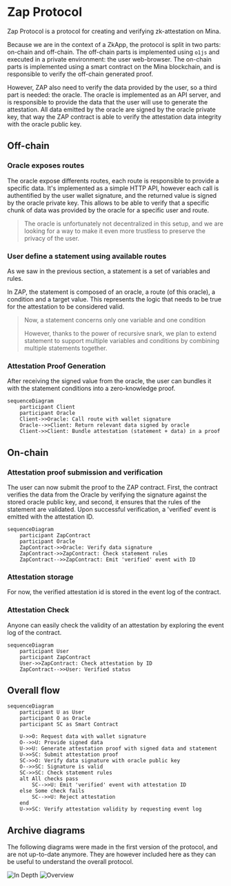 # Zap Protocol

Zap Protocol is a protocol for creating and verifying zk-attestation on Mina.

Because we are in the context of a ZkApp, the protocol is split in two parts: on-chain and off-chain.
The off-chain parts is implemented using `o1js` and executed in a private environment: the user web-browser.
The on-chain parts is implemented using a smart contract on the Mina blockchain, and is responsible to verify the off-chain generated proof.

However, ZAP also need to verify the data provided by the user, so a third part is needed: the oracle.
The oracle is implemented as an API server, and is responsible to provide the data that the user will use to generate the attestation.
All data emitted by the oracle are signed by the oracle private key, that way the ZAP contract is able to verify the attestation data integrity with the oracle public key.

## Off-chain

### Oracle exposes routes

The oracle expose differents routes, each route is responsible to provide a specific data.
It's implemented as a simple HTTP API, however each call is authentified by the user wallet signature, and the returned value is signed by the oracle private key.
This allows to be able to verify that a specific chunk of data was provided by the oracle for a specific user and route.

> The oracle is unfortunately not decentralized in this setup, and we are looking for a way to make it even more trustless to preserve the privacy of the user.

### User define a statement using available routes

As we saw in the previous section, a statement is a set of variables and rules.

In ZAP, the statement is composed of an oracle, a route (of this oracle), a condition and a target value.
This represents the logic that needs to be true for the attestation to be considered valid.

> Now, a statement concerns only one variable and one condition
>
> However, thanks to the power of recursive snark, we plan to extend statement to support multiple variables and conditions by combining multiple statements together.

### Attestation Proof Generation

After receiving the signed value from the oracle, the user can bundles it with the statement conditions into a zero-knowledge proof.

```mermaid
sequenceDiagram
    participant Client
    participant Oracle
    Client->>Oracle: Call route with wallet signature
    Oracle-->>Client: Return relevant data signed by oracle
    Client->>Client: Bundle attestation (statement + data) in a proof
```

## On-chain

### Attestation proof submission and verification

The user can now submit the proof to the ZAP contract.
First, the contract verifies the data from the Oracle by verifying the signature against the stored oracle public key, and second, it ensures that the rules of the statement are validated.
Upon successful verification, a 'verified' event is emitted with the attestation ID.

```mermaid
sequenceDiagram
    participant ZapContract
    participant Oracle
    ZapContract->>Oracle: Verify data signature
    ZapContract->>ZapContract: Check statement rules
    ZapContract-->>ZapContract: Emit 'verified' event with ID
```

### Attestation storage

For now, the verified attestation id is stored in the event log of the contract.

### Attestation Check

Anyone can easily check the validity of an attestation by exploring the event log of the contract.

```mermaid
sequenceDiagram
    participant User
    participant ZapContract
    User->>ZapContract: Check attestation by ID
    ZapContract-->>User: Verified status
```

## Overall flow

```mermaid
sequenceDiagram
    participant U as User
    participant O as Oracle
    participant SC as Smart Contract

    U->>O: Request data with wallet signature
    O-->>U: Provide signed data
    U->>U: Generate attestation proof with signed data and statement
    U->>SC: Submit attestation proof
    SC->>O: Verify data signature with oracle public key
    O-->>SC: Signature is valid
    SC->>SC: Check statement rules
    alt All checks pass
        SC-->>U: Emit 'verified' event with attestation ID
    else Some check fails
        SC-->>U: Reject attestation
    end
    U->>SC: Verify attestation validity by requesting event log
```

## Archive diagrams

The following diagrams were made in the first version of the protocol, and are not up-to-date anymore.
They are however included here as they can be useful to understand the overall protocol.

![In Depth](../../assets/excalidraw_indepth.png)
![Overview](../../assets/excalidraw_main.png)